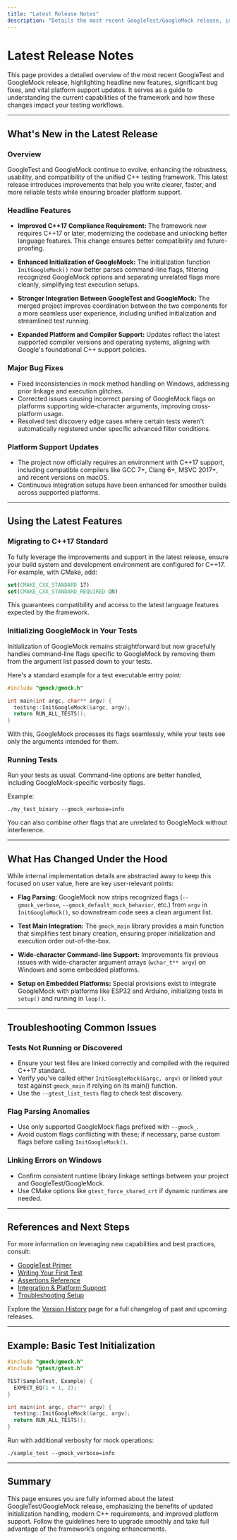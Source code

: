 ```yaml
---
title: "Latest Release Notes"
description: "Details the most recent GoogleTest/GoogleMock release, including headline new features, major bug fixes, and important platform support updates. Guides users through the current state of the framework and what’s new."
---
```


# Latest Release Notes

This page provides a detailed overview of the most recent GoogleTest and GoogleMock release, highlighting headline new features, significant bug fixes, and vital platform support updates. It serves as a guide to understanding the current capabilities of the framework and how these changes impact your testing workflows.

---

## What's New in the Latest Release

### Overview
GoogleTest and GoogleMock continue to evolve, enhancing the robustness, usability, and compatibility of the unified C++ testing framework. This latest release introduces improvements that help you write clearer, faster, and more reliable tests while ensuring broader platform support.

### Headline Features
- **Improved C++17 Compliance Requirement:** The framework now requires C++17 or later, modernizing the codebase and unlocking better language features. This change ensures better compatibility and future-proofing.

- **Enhanced Initialization of GoogleMock:** The initialization function `InitGoogleMock()` now better parses command-line flags, filtering recognized GoogleMock options and separating unrelated flags more cleanly, simplifying test execution setups.

- **Stronger Integration Between GoogleTest and GoogleMock:** The merged project improves coordination between the two components for a more seamless user experience, including unified initialization and streamlined test running.

- **Expanded Platform and Compiler Support:** Updates reflect the latest supported compiler versions and operating systems, aligning with Google's foundational C++ support policies.

### Major Bug Fixes
- Fixed inconsistencies in mock method handling on Windows, addressing prior linkage and execution glitches.
- Corrected issues causing incorrect parsing of GoogleMock flags on platforms supporting wide-character arguments, improving cross-platform usage.
- Resolved test discovery edge cases where certain tests weren't automatically registered under specific advanced filter conditions.

### Platform Support Updates
- The project now officially requires an environment with C++17 support, including compatible compilers like GCC 7+, Clang 6+, MSVC 2017+, and recent versions on macOS.
- Continuous integration setups have been enhanced for smoother builds across supported platforms.

---

## Using the Latest Features

### Migrating to C++17 Standard
To fully leverage the improvements and support in the latest release, ensure your build system and development environment are configured for C++17. For example, with CMake, add:

```cmake
set(CMAKE_CXX_STANDARD 17)
set(CMAKE_CXX_STANDARD_REQUIRED ON)
```

This guarantees compatibility and access to the latest language features expected by the framework.

### Initializing GoogleMock in Your Tests
Initialization of GoogleMock remains straightforward but now gracefully handles command-line flags specific to GoogleMock by removing them from the argument list passed down to your tests.

Here's a standard example for a test executable entry point:

```cpp
#include "gmock/gmock.h"

int main(int argc, char** argv) {
  testing::InitGoogleMock(&argc, argv);
  return RUN_ALL_TESTS();
}
```

With this, GoogleMock processes its flags seamlessly, while your tests see only the arguments intended for them.

### Running Tests
Run your tests as usual. Command-line options are better handled, including GoogleMock-specific verbosity flags.

Example:

```
./my_test_binary --gmock_verbose=info
```

You can also combine other flags that are unrelated to GoogleMock without interference.

---

## What Has Changed Under the Hood

While internal implementation details are abstracted away to keep this focused on user value, here are key user-relevant points:

- **Flag Parsing:** GoogleMock now strips recognized flags (`--gmock_verbose`, `--gmock_default_mock_behavior`, etc.) from `argv` in `InitGoogleMock()`, so downstream code sees a clean argument list.

- **Test Main Integration:** The `gmock_main` library provides a main function that simplifies test binary creation, ensuring proper initialization and execution order out-of-the-box.

- **Wide-character Command-line Support:** Improvements fix previous issues with wide-character argument arrays (`wchar_t** argv`) on Windows and some embedded platforms.

- **Setup on Embedded Platforms:** Special provisions exist to integrate GoogleMock with platforms like ESP32 and Arduino, initializing tests in `setup()` and running in `loop()`.

---

## Troubleshooting Common Issues

### Tests Not Running or Discovered
- Ensure your test files are linked correctly and compiled with the required C++17 standard.
- Verify you’ve called either `InitGoogleMock(&argc, argv)` or linked your test against `gmock_main` if relying on its main() function.
- Use the `--gtest_list_tests` flag to check test discovery.

### Flag Parsing Anomalies
- Use only supported GoogleMock flags prefixed with `--gmock_`.
- Avoid custom flags conflicting with these; if necessary, parse custom flags before calling `InitGoogleMock()`.

### Linking Errors on Windows
- Confirm consistent runtime library linkage settings between your project and GoogleTest/GoogleMock.
- Use CMake options like `gtest_force_shared_crt` if dynamic runtimes are needed.

---

## References and Next Steps

For more information on leveraging new capabilities and best practices, consult:

- [GoogleTest Primer](https://google.github.io/googletest/primer.html)
- [Writing Your First Test](../../guides/getting-started/writing-your-first-test.md)
- [Assertions Reference](../../api-reference/core-unit-testing/assertions.md)
- [Integration & Platform Support](../../overview/system-architecture-and-integration/integration-and-dependencies.md)
- [Troubleshooting Setup](../../getting-started/first-steps-validation/troubleshooting-setup.md)

Explore the [Version History](../version-history.md) page for a full changelog of past and upcoming releases.

---

## Example: Basic Test Initialization

```cpp
#include "gmock/gmock.h"
#include "gtest/gtest.h"

TEST(SampleTest, Example) {
  EXPECT_EQ(1 + 1, 2);
}

int main(int argc, char** argv) {
  testing::InitGoogleMock(&argc, argv);
  return RUN_ALL_TESTS();
}
```

Run with additional verbosity for mock operations:

```
./sample_test --gmock_verbose=info
```

---

## Summary
This page ensures you are fully informed about the latest GoogleTest/GoogleMock release, emphasizing the benefits of updated initialization handling, modern C++ requirements, and improved platform support. Follow the guidelines here to upgrade smoothly and take full advantage of the framework’s ongoing enhancements.